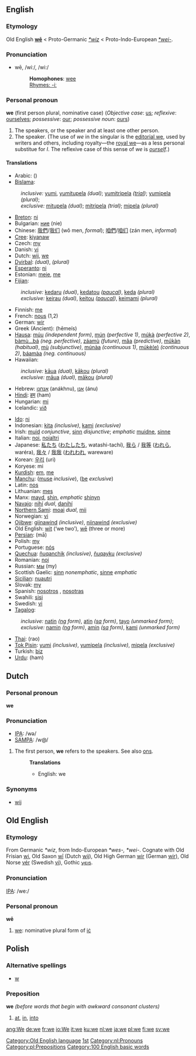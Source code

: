 ==English==

{{rank|so|me|an|42|we|who|said|would}}

===Etymology===
Old English '''[[we#Old English|wē]]''' < Proto-Germanic ''[[*wiz]]'' < Proto-Indo-European ''[[*wei-]]''.

===Pronunciation===
*wē, /wiː/, /wi:/
*:'''Homophones''': [[wee]]
*:[[Rhymes:English:-iː|Rhymes: -iː]]

===Personal pronoun===
'''we''' (first person plural, nominative case)  (''Objective case'': [[us]]; ''reflexive'': [[ourselves]]; ''possessive'': [[our]]; ''possessive noun'': [[ours]])

# The speakers, or the speaker and at least one other person.
# The speaker. (The use of ''we'' in the singular is the [[editorial we]], used by writers and others, including royalty—the [[royal we]]—as a less personal substitue for ''I''. The reflexive case of this sense of ''we'' is ''[[ourself]]''.)

====Translations====
{{top}}
*Arabic: {{ARchar|[[نحن]]}} ({{IPAchar|[[naħnu]]}})
*[[Bislama]]:
:''inclusive:'' [[yumi]], [[yumitupela]] ''(dual)''; [[yumitripela]] ''([[trial]])''; [[yumipela]] ''(plural)'';
:''exclusive:'' [[mitupela]] ''(dual)''; [[mitripela]] ''(trial)''; [[mipela]] ''(plural)''
*[[Breton]]: [[ni]]
*Bulgarian: [[ние]] (nie)
*Chinese: [[我們]]/[[我们]] (wǒ men, ''formal''); [[咱們]]/[[咱们]] (zán men, ''informal'')
*[[Cree]]: [[kiyanaw]]
*Czech: [[my#Czech|my]]
*Danish: [[vi]]
*Dutch: [[wij]], [[we#Dutch|we]]
*[[Dyirbal]]: {{IPAchar|[[ŋaliɖi]]}} ''(dual)'', {{IPAchar|[[ŋanaɖi]]}} ''(plural)''
*[[Esperanto]]: [[ni]]
*Estonian: [[meie]], [[me]]
*[[Fijian]]:
:''inclusive:'' [[kedaru]] ''(dual)'', [[kedatou]] ''([[paucal]])'', [[keda]] ''(plural)''
:''exclusive:'' [[keirau]] ''(dual)'', [[keitou]] ''([[paucal]])'', [[keimami]] ''(plural)''
*Finnish: [[me#Finnish|me]]
*French: [[nous]] (1,2)
*German: [[wir]]
*Greek (Ancient): {{IPAchar|[[ἡμεῖς]]}} (hēmeís)
*[[Hausa]]: [[múu]] ''(independent form)'', [[mún]] ''(perfective 1)'', [[múkà]] ''(perfective 2)'', [[bàmù...bá]] ''(neg. perfective)'', [[záamù]] ''(future)'', [[mâa]] ''(predictive)'', [[múkàn]] ''(habitual)'', [[mù]] ''(subjunctive)'', [[múnàa]] ''(continuous 1)'', [[múkè(e)]] ''(continuous 2)'', [[báamàa]] ''(neg. continuous)''
*Hawaiian:
:''inclusive:'' [[kāua]] ''(dual)'', [[kākou]] ''(plural)''
:''exclusive:'' [[māua]] ''(dual)'', [[mākou]] ''(plural)''
*Hebrew: [[אנחנו]] (anákhnu), [[אנו]] (ánu)
*[[Hindi]]: [[हम]] (ham)
*Hungarian: [[mi]]
*Icelandic: [[við]]
{{mid}}
*[[Ido]]: [[ni]]
*Indonesian: [[kita]] ''(inclusive)'', [[kami]] ''(exclusive)''
*Irish: [[muid]] ''conjunctive'', [[sinn]] ''disjunctive''; ''emphatic'' [[muidne]], [[sinne]]
*Italian: [[noi]], [[noialtri]]
*Japanese: [[私たち]] ([[わたしたち]], watashi-tachí), [[我ら]] / [[我等]] ([[われら]], waréra), [[我々]] / [[我我]] ([[われわれ]], wareware)
*Korean: [[우리]] (uri)
*Koryese: mi
*[[Kurdish]]: [[em]], [[me#Kurdish|me]]
*[[Manchu]]: ([[muse]] ''inclusive''), ([[be]] ''exclusive'')
*Latin: [[nos]]
*Lithuanian: [[mes#Lithuanian|mes]]
*Manx: [[mayd]], [[shin#Manx|shin]], ''emphatic'' [[shinyn]]
*[[Navajo]]: [[nihí]] ''dual'', [[danihí]] {{p}}
*[[Northern Sami]]: [[moai]] ''dual'', [[mii]] {{p}}
*Norwegian: [[vi]]
*[[Ojibwe]]: [[giinawind]] ''(inclusive)'', [[niinawind]] ''(exclusive)''
*Old English: [[wit#Old English|wit]] (‘we two’), [[we#Old English|wē]] (three or more)
*[[Persian]]: {{FAchar|[[ما]]}} (mā)
*Polish: [[my#Polish|my]]
*Portuguese: [[nós]]
*[[Quechua]]: [[ñuqanchik]] ''(inclusive)'', [[ñuqayku]] ''(exclusive)''
*Romanian: [[noi]]
*Russian: [[мы]] (my)
*Scottish Gaelic: [[sinn]] ''nonemphatic'', [[sinne]] ''emphatic''
*[[Sicilian]]: [[nuautri]]
*Slovak: [[my]]
*Spanish: [[nosotros]] {{m}}, [[nosotras]] {{f}}
*Swahili: [[sisi]]
*Swedish: [[vi]]
*[[Tagalog]]:
:''inclusive:'' [[natin]] ''([[ng]] form)'', [[atin]] ''([[sa]] form)'', [[tayo]] ''(unmarked form)'';
:''exclusive:'' [[namin]] ''([[ng]] form)'', [[amin]] ''([[sa]] form)'', [[kami]] ''(unmarked form)''
*[[Thai]]: {{THchar|[[เรา]]}} (rao)
*[[Tok Pisin]]: [[yumi]] ''(inclusive)'', [[yumipela]] ''(inclusive)'', [[mipela]] ''(exclusive)''
*Turkish: [[biz]]
*[[Urdu]]: {{FAchar|[[هم|هَم]]}} (ham)
{{bottom}}

==Dutch==
===Personal pronoun===
'''we'''

===Pronunciation===
*[[w:IPA|IPA]]: /wə/
*[[w:SAMPA|SAMPA]]: /w@/

# The first person, '''we''' refers to the speakers. See also [[ons]].
#:'''Translations'''
#:*English: we

===Synonyms===
*[[wij]]


==Old English==
===Etymology===
From Germanic ''*wiz'', from Indo-European ''*wes-, *wei-''.  Cognate with Old Frisian [[wi]], Old Saxon [[wi|wī]] (Dutch [[wij]]), Old High German [[wir]] (German [[wir]]), Old Norse [[vér]] (Swedish [[vi]]), Gothic [[𐍅𐌴𐌹𐍃]].

===Pronunciation===
[[IPA]]: /we:/

===Personal pronoun===
'''wē'''
# [[we#English|we]]: nominative plural form of [[ic|iċ]]

[[Category:Old English language]]


==Polish==
===Alternative spellings===
*[[w]]

===Preposition===
'''we''' ''(before words that begin with awkward consonant clusters)''
#[[at]], [[in]], [[into]]

[[Category:Pronouns|1st]]
[[Category:nl:Pronouns]]
[[Category:pl:Prepositions]]

[[Category:100 English basic words]]

[[ang:We]]
[[de:we]]
[[fr:we]]
[[io:We]]
[[it:we]]
[[ku:we]]
[[nl:we]]
[[ja:we]]
[[pl:we]]
[[fi:we]]
[[sv:we]]